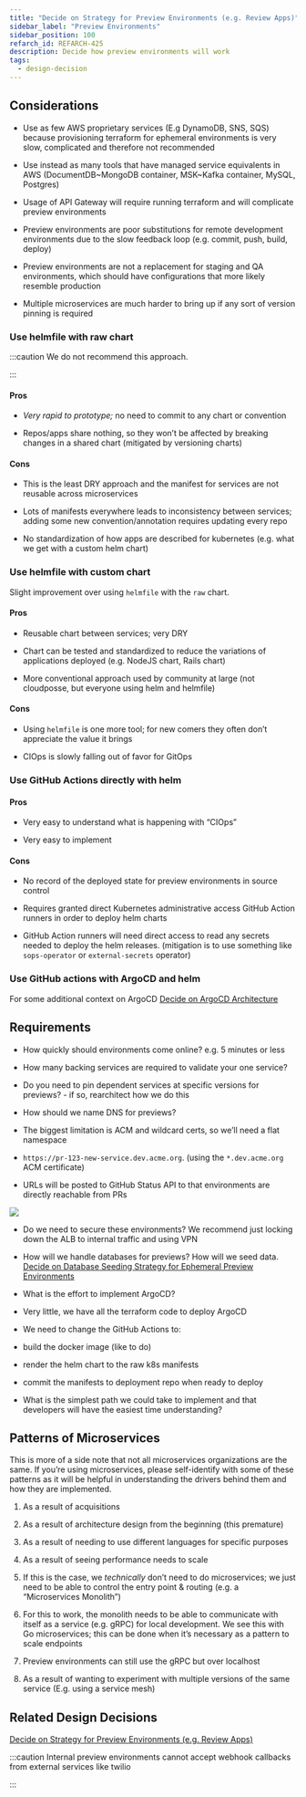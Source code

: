 ```yaml
---
title: "Decide on Strategy for Preview Environments (e.g. Review Apps)"
sidebar_label: "Preview Environments"
sidebar_position: 100
refarch_id: REFARCH-425
description: Decide how preview environments will work
tags:
  - design-decision
---
```



## Considerations

- Use as few AWS proprietary services (E.g DynamoDB, SNS, SQS) because provisioning terraform for ephemeral environments is very slow, complicated and therefore not recommended

- Use instead as many tools that have managed service equivalents in AWS (DocumentDB~MongoDB container, MSK~Kafka container, MySQL, Postgres)

- Usage of API Gateway will require running terraform and will complicate preview environments

- Preview environments are poor substitutions for remote development environments due to the slow feedback loop (e.g. commit, push, build, deploy)

- Preview environments are not a replacement for staging and QA environments, which should have configurations that more likely resemble production

- Multiple microservices are much harder to bring up if any sort of version pinning is required

### Use helmfile with raw chart

:::caution
We do not recommend this approach.

:::

#### Pros

- _Very rapid to prototype;_ no need to commit to any chart or convention

- Repos/apps share nothing, so they won’t be affected by breaking changes in a shared chart (mitigated by versioning charts)

#### Cons

- This is the least DRY approach and the manifest for services are not reusable across microservices

- Lots of manifests everywhere leads to inconsistency between services; adding some new convention/annotation requires updating every repo

- No standardization of how apps are described for kubernetes (e.g. what we get with a custom helm chart)

### Use helmfile with custom chart

Slight improvement over using `helmfile` with the `raw` chart.

#### Pros

- Reusable chart between services; very DRY

- Chart can be tested and standardized to reduce the variations of applications deployed (e.g. NodeJS chart, Rails chart)

- More conventional approach used by community at large (not cloudposse, but everyone using helm and helmfile)

#### Cons

- Using `helmfile` is one more tool; for new comers they often don’t appreciate the value it brings

- CIOps is slowly falling out of favor for GitOps

### Use GitHub Actions directly with helm

#### Pros

- Very easy to understand what is happening with “CIOps”

- Very easy to implement

#### Cons

- No record of the deployed state for preview environments in source control

- Requires granted direct Kubernetes administrative access GitHub Action runners in order to deploy helm charts

- GitHub Action runners will need direct access to read any secrets needed to deploy the helm releases.
  (mitigation is to use something like `sops-operator` or `external-secrets` operator)

### Use GitHub actions with ArgoCD and helm

For some additional context on ArgoCD [Decide on ArgoCD Architecture](/layers/software-delivery/design-decisions/decide-on-argocd-architecture)

## Requirements

- How quickly should environments come online? e.g. 5 minutes or less

- How many backing services are required to validate your one service?

- Do you need to pin dependent services at specific versions for previews? - if so, rearchitect how we do this

- How should we name DNS for previews?

- The biggest limitation is ACM and wildcard certs, so we’ll need a flat namespace

- `https://pr-123-new-service.dev.acme.org`. (using the `*.dev.acme.org` ACM certificate)

- URLs will be posted to GitHub Status API to that environments are directly reachable from PRs

<img src="/assets/refarch/cleanshot-2021-10-20-at-11.14.13@2x-20211020-161434.png" />
<br />

- Do we need to secure these environments? We recommend just locking down the ALB to internal traffic and using VPN

- How will we handle databases for previews? How will we seed data. [Decide on Database Seeding Strategy for Ephemeral Preview Environments](/layers/software-delivery/design-decisions/decide-on-database-seeding-strategy-for-ephemeral-preview-enviro)

- What is the effort to implement ArgoCD?

- Very little, we have all the terraform code to deploy ArgoCD

- We need to change the GitHub Actions to:

- build the docker image (like to do)

- render the helm chart to the raw k8s manifests

- commit the manifests to deployment repo when ready to deploy

- What is the simplest path we could take to implement and that developers will have the easiest time understanding?

## Patterns of Microservices

This is more of a side note that not all microservices organizations are the same. If you’re using microservices, please self-identify with some of these patterns as it will be helpful in understanding the drivers behind them and how they are implemented.

1. As a result of acquisitions

2. As a result of architecture design from the beginning (this premature)

3. As a result of needing to use different languages for specific purposes

4. As a result of seeing performance needs to scale

5. If this is the case, we _technically_ don’t need to do microservices; we just need to be able to control the entry point & routing (e.g. a “Microservices Monolith”)

6. For this to work, the monolith needs to be able to communicate with itself as a service (e.g. gRPC) for local development. We see this with Go microservices; this can be done when it’s necessary as a pattern to scale endpoints

7. Preview environments can still use the gRPC but over localhost

8. As a result of wanting to experiment with multiple versions of the same service (E.g. using a service mesh)

## Related Design Decisions

[Decide on Strategy for Preview Environments (e.g. Review Apps)](/layers/software-delivery/design-decisions/decide-on-strategy-for-preview-environments-e-g-review-apps)

:::caution
Internal preview environments cannot accept webhook callbacks from external services like twilio

:::

